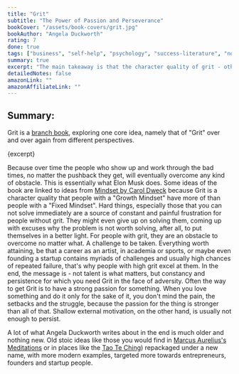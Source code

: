 ```yaml
---
title: "Grit"
subtitle: "The Power of Passion and Perseverance"
bookCover: "/assets/book-covers/grit.jpg"
bookAuthor: "Angela Duckworth"
rating: 7
done: true
tags: ["business", "self-help", "psychology", "success-literature", "non-fiction"]
summary: true
excerpt: "The main takeaway is that the character quality of grit - others might call it persistence, perseverance or resilience - in Finland they call it Sisu, is the main predictor of success. If you can face problems and bad times with equanimity and push through the pain, that's the one important ingredient necessary to set up for success in life."
detailedNotes: false
amazonLink: ""
amazonAffiliateLink: ""
---
```


## Summary: 

Grit is a [branch book](https://commoncog.com/the-3-kinds-of-non-fiction-book/#branchbooks), exploring one core idea, namely that of "Grit" over and over again from different perspectives. 

<p>{excerpt}</p>

Because over time the people who show up and work through the bad times, no matter the pushback they get, will eventually overcome any kind of obstacle. This is essentially what Elon Musk does. Some ideas of the book are linked to ideas from [Mindset by Carol Dweck](/booknotes/mindset) because Grit is a character quality that people with a "Growth Mindset" have more of than people with a "Fixed Mindset". Hard things, especially those that you can not solve immediately are a source of constant and painful frustration for people without grit. They might even give up on solving them, coming up with excuses why the problem is not worth solving, after all, to put themselves in a better light. For people with grit, they are an obstacle to overcome no matter what. A challenge to be taken. Everything worth attaining, be that a career as an artist, in academia or sports, or maybe even founding a startup contains myriads of challenges and usually high chances of repeated failure, that's why people with high grit excel at them. In the end, the message is - not talent is what matters, but constancy and persistence for which you need Grit in the face of adversity. Often the way to get Grit is to have a strong passion for something. When you love something and do it only for the sake of it, you don't mind the pain, the setbacks and the struggle, because the passion for the thing is stronger than all of that. Shallow external motivation, on the other hand, is usually not enough to persist. 

A lot of what Angela Duckworth writes about in the end is much older and nothing new. Old stoic ideas like those you would find in [Marcus Aurelius's Meditations](/booknotes/meditations) or in places like the [Tao Te Ching](/booknotes/tao-te-ching)) repackaged under a new name, with more modern examples, targeted more towards entrepreneurs, founders and startup people.